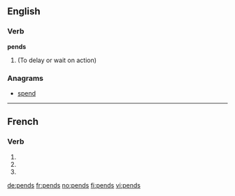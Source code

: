==English==

===Verb===
'''pends'''

# {{en-third-person singular of|pend}} (To delay or wait on action)

===Anagrams===
* [[spend#English|spend]]

----

==French==

===Verb===
{{fr-verb-form}}

# {{conjugation of|pendre||1|s|pres|ind|lang=fr}}
# {{form of|[[second-person|First-person]] [[singular]] [[present indicative]]|pendre|lang=fr}}
# {{conjugation of|pendre||2|s|imp|lang=fr}}

[[de:pends]]
[[fr:pends]]
[[no:pends]]
[[fi:pends]]
[[vi:pends]]